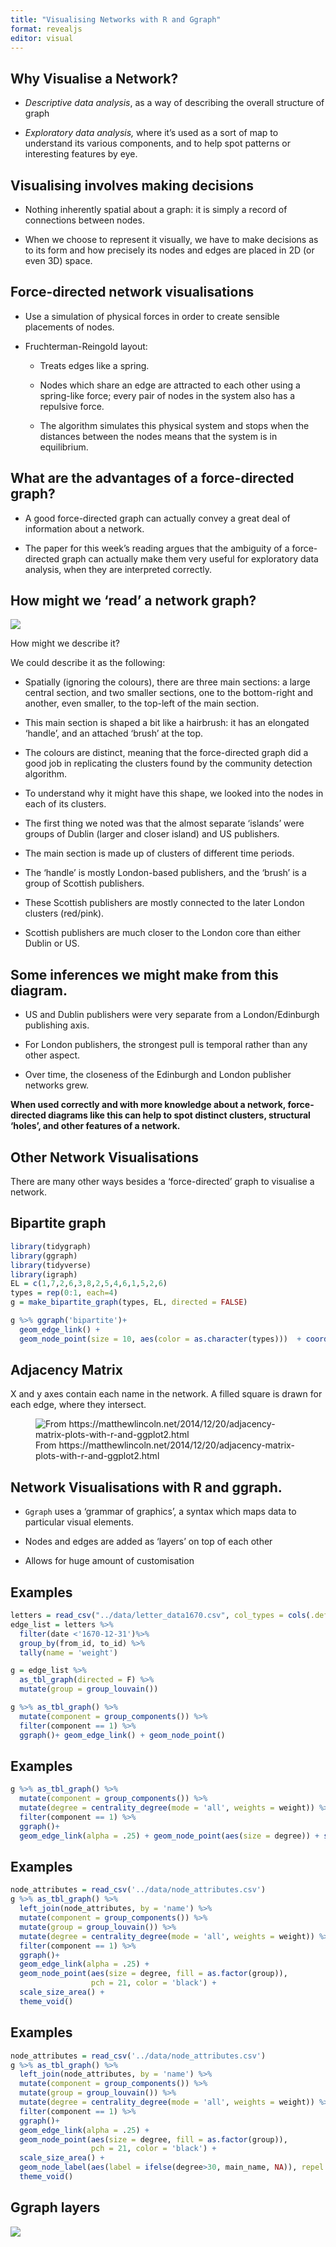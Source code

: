 ```yaml
---
title: "Visualising Networks with R and Ggraph"
format: revealjs
editor: visual
---
```


## Why Visualise a Network?

-   *Descriptive data analysis*, as a way of describing the overall structure of graph

-   *Exploratory data analysis,* where it's used as a sort of map to understand its various components, and to help spot patterns or interesting features by eye.

## Visualising involves making decisions

-   Nothing inherently spatial about a graph: it is simply a record of connections between nodes.

-   When we choose to represent it visually, we have to make decisions as to its form and how precisely its nodes and edges are placed in 2D (or even 3D) space.

## Force-directed network visualisations

-   Use a simulation of physical forces in order to create sensible placements of nodes.

-   Fruchterman-Reingold layout:

    -   Treats edges like a spring.

    -   Nodes which share an edge are attracted to each other using a spring-like force; every pair of nodes in the system also has a repulsive force.

    -   The algorithm simulates this physical system and stops when the distances between the nodes means that the system is in equilibrium.

## What are the advantages of a force-directed graph?

-   A good force-directed graph can actually convey a great deal of information about a network.

-   The paper for this week's reading argues that the ambiguity of a force-directed graph can actually make them very useful for exploratory data analysis, when they are interpreted correctly.

## How might we 'read' a network graph?

![](images/paste-2FF86B18.jpg)

::: notes
How might we describe it?

We could describe it as the following:

-   Spatially (ignoring the colours), there are three main sections: a large central section, and two smaller sections, one to the bottom-right and another, even smaller, to the top-left of the main section.

-   This main section is shaped a bit like a hairbrush: it has an elongated 'handle', and an attached 'brush' at the top.

-   The colours are distinct, meaning that the force-directed graph did a good job in replicating the clusters found by the community detection algorithm.

-   To understand why it might have this shape, we looked into the nodes in each of its clusters.

-   The first thing we noted was that the almost separate 'islands' were groups of Dublin (larger and closer island) and US publishers.

-   The main section is made up of clusters of different time periods.

-   The 'handle' is mostly London-based publishers, and the 'brush' is a group of Scottish publishers.

-   These Scottish publishers are mostly connected to the later London clusters (red/pink).

-   Scottish publishers are much closer to the London core than either Dublin or US.
:::

## Some inferences we might make from this diagram. {.smaller}

-   US and Dublin publishers were very separate from a London/Edinburgh publishing axis.

-   For London publishers, the strongest pull is temporal rather than any other aspect.

-   Over time, the closeness of the Edinburgh and London publisher networks grew.

**When used correctly and with more knowledge about a network, force-directed diagrams like this can help to spot distinct clusters, structural 'holes', and other features of a network.**

## Other Network Visualisations

There are many other ways besides a 'force-directed' graph to visualise a network.

## Bipartite graph

```r

library(tidygraph)
library(ggraph)
library(tidyverse)
library(igraph)
EL = c(1,7,2,6,3,8,2,5,4,6,1,5,2,6)
types = rep(0:1, each=4)
g = make_bipartite_graph(types, EL, directed = FALSE)

g %>% ggraph('bipartite')+ 
  geom_edge_link() + 
  geom_node_point(size = 10, aes(color = as.character(types)))  + coord_flip() + theme_void() + theme(legend.position = 'bottom') + labs(color = 'Type:')
```

## Adjacency Matrix

X and y axes contain each name in the network. A filled square is drawn for each edge, where they intersect.

![From https://matthewlincoln.net/2014/12/20/adjacency-matrix-plots-with-r-and-ggplot2.html](images/paste-873426CE.png)

## Network Visualisations with R and ggraph.

-   `Ggraph` uses a 'grammar of graphics', a syntax which maps data to particular visual elements.

-   Nodes and edges are added as 'layers' on top of each other

-   Allows for huge amount of customisation

## Examples

```r
letters = read_csv("../data/letter_data1670.csv", col_types = cols(.default = "c"))
edge_list = letters %>% 
  filter(date <'1670-12-31')%>% 
  group_by(from_id, to_id) %>% 
  tally(name = 'weight') 

g = edge_list %>% 
  as_tbl_graph(directed = F) %>% 
  mutate(group = group_louvain()) 

g %>% as_tbl_graph() %>%  
  mutate(component = group_components()) %>% 
  filter(component == 1) %>% 
  ggraph()+ geom_edge_link() + geom_node_point()

```

## Examples

```r

g %>% as_tbl_graph() %>%  
  mutate(component = group_components()) %>% 
  mutate(degree = centrality_degree(mode = 'all', weights = weight)) %>% 
  filter(component == 1) %>% 
  ggraph()+ 
  geom_edge_link(alpha = .25) + geom_node_point(aes(size = degree)) + scale_size_area()

```

## Examples

```r
node_attributes = read_csv('../data/node_attributes.csv')
g %>% as_tbl_graph() %>%  
  left_join(node_attributes, by = 'name') %>% 
  mutate(component = group_components()) %>% 
  mutate(group = group_louvain()) %>% 
  mutate(degree = centrality_degree(mode = 'all', weights = weight)) %>% 
  filter(component == 1) %>% 
  ggraph()+ 
  geom_edge_link(alpha = .25) + 
  geom_node_point(aes(size = degree, fill = as.factor(group)), 
                  pch = 21, color = 'black') +
  scale_size_area() + 
  theme_void()

```

## Examples

```r
node_attributes = read_csv('../data/node_attributes.csv')
g %>% as_tbl_graph() %>%  
  left_join(node_attributes, by = 'name') %>% 
  mutate(component = group_components()) %>% 
  mutate(group = group_louvain()) %>% 
  mutate(degree = centrality_degree(mode = 'all', weights = weight)) %>% 
  filter(component == 1) %>% 
  ggraph()+ 
  geom_edge_link(alpha = .25) + 
  geom_node_point(aes(size = degree, fill = as.factor(group)), 
                  pch = 21, color = 'black') +
  scale_size_area() + 
  geom_node_label(aes(label = ifelse(degree>30, main_name, NA)), repel = TRUE, nudge_x = .1, nudge_y = -.9, direction = 'y', alpha = .8) + 
  theme_void()

```

## Ggraph layers

![](images/paste-C994C737.png)
